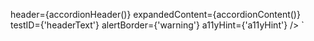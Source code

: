 
 header={accordionHeader()} 
 expandedContent={accordionContent()} 
 testID={'headerText'} 
 alertBorder={'warning'} 
 a11yHint={'a11yHint'} />
 `


<ComponentTopInfo componentName="AccordionCollapsible" example={exampleString} codeString={AccordionCollapsibleString}/>
